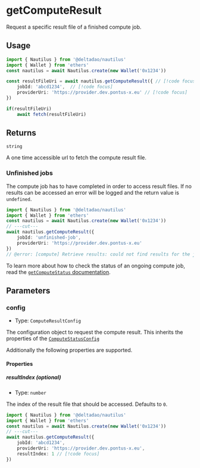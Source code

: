 # getComputeResult

Request a specific result file of a finished compute job.

## Usage

```ts twoslash
import { Nautilus } from '@deltadao/nautilus'
import { Wallet } from 'ethers'
const nautilus = await Nautilus.create(new Wallet('0x1234'))

const resultFileUri = await nautilus.getComputeResult({ // [!code focus]
    jobId: 'abcd1234',  // [!code focus]
    providerUri: 'https://provider.dev.pontus-x.eu' // [!code focus]
})

if(resultFileUri)
    await fetch(resultFileUri)
```


## Returns

`string`

A one time accessible url to fetch the compute result file.

### Unfinished jobs
The compute job has to have completed in order to access result files.
If no results can be accessed an error will be logged and the return value is `undefined`.

```ts twoslash
import { Nautilus } from '@deltadao/nautilus'
import { Wallet } from 'ethers'
const nautilus = await Nautilus.create(new Wallet('0x1234'))
// ---cut---
await nautilus.getComputeResult({ 
    jobId: 'unfinished-job',  
    providerUri: 'https://provider.dev.pontus-x.eu' 
})
// @error: [compute] Retrieve results: could not find results for the job.
```

To learn more about how to check the status of an ongoing compute job, read the [`getComputeStatus` documentation](/docs/api/nautilus/getComputeStatus).

## Parameters 

### config
- Type: `ComputeResultConfig`

The configuration object to request the compute result.
This inherits the properties of the [`ComputeStatusConfig`](/docs/api/nautilus/getComputeStatus#config)

Additionally the following properties are supported.

#### Properties

##### resultIndex (optional)
- Type: `number`

The index of the result file that should be accessed. Defaults to `0`.

```ts twoslash
import { Nautilus } from '@deltadao/nautilus'
import { Wallet } from 'ethers'
const nautilus = await Nautilus.create(new Wallet('0x1234'))
// ---cut---
await nautilus.getComputeResult({
    jobId: 'abcd1234', 
    providerUri: 'https://provider.dev.pontus-x.eu',
    resultIndex: 1 // [!code focus]
})
```